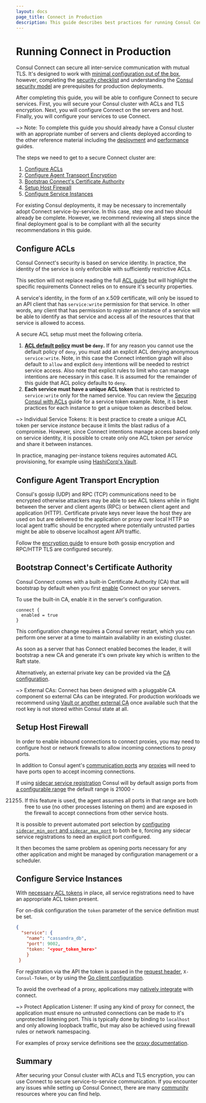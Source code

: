 ```yaml
---
layout: docs
page_title: Connect in Production
description: This guide describes best practices for running Consul Connect in production.
---
```


# Running Connect in Production

Consul Connect can secure all inter-service communication with mutual TLS. It's
designed to work with [minimal configuration out of the
box](https://learn.hashicorp.com/consul/getting-started/connect), however, completing the [security
checklist](/docs/connect/security) and understanding the [Consul security
model](/docs/internals/security) are prerequisites for production
deployments.

After completing this guide, you will be able to configure Connect to
secure services. First, you will secure your Consul cluster with ACLs and
TLS encryption. Next, you will configure Connect on the servers and host.
Finally, you will configure your services to use Connect.

~> Note: To complete this guide you should already have a Consul cluster
with an appropriate number of servers and
clients deployed according to the other reference material including the
[deployment](/docs/guides/deployment) and
[performance](/docs/install/performance) guides.

The steps we need to get to a secure Connect cluster are:

1.  [Configure ACLs](#configure-acls)
1.  [Configure Agent Transport Encryption](#configure-agent-transport-encryption)
1.  [Bootstrap Connect's Certificate Authority](#bootstrap-certificate-authority)
1.  [Setup Host Firewall](#setup-host-firewall)
1.  [Configure Service Instances](#configure-service-instances)

For existing Consul deployments, it may be necessary to incrementally adopt Connect
service-by-service. In this case, step one and two should already be complete.
However, we recommend reviewing all steps since the final deployment goal is to be compliant with all the security recommendations in this guide.

## Configure ACLs

Consul Connect's security is based on service identity. In practice, the identity
of the service is only enforcible with sufficiently restrictive ACLs.

This section will not replace reading the full [ACL
guide](/docs/guides/acl) but will highlight the specific requirements
Connect relies on to ensure it's security properties.

A service's identity, in the form of an x.509 certificate, will only be issued
to an API client that has `service:write` permission for that service. In other
words, any client that has permission to _register_ an instance of a service
will be able to identify as that service and access all of the resources that that
service is allowed to access.

A secure ACL setup must meet the following criteria.

1.  **[ACL default
    policy](/docs/agent/options#acl_default_policy)
    must be `deny`.** If for any reason you cannot use the default policy of
    `deny`, you must add an explicit ACL denying anonymous `service:write`. Note, in this case the Connect intention graph will also default to
    `allow` and explicit `deny` intentions will be needed to restrict service
    access. Also note that explicit rules to limit who can manage intentions are
    necessary in this case. It is assumed for the remainder of this guide that
    ACL policy defaults to `deny`.
2.  **Each service must have a unique ACL token** that is restricted to
    `service:write` only for the named service. You can review the [Securing Consul with ACLs](https://learn.hashicorp.com/consul/advanced/day-1-operations/production-acls#apply-individual-tokens-to-the-services) guide for a
    service token example. Note, it is best practices for each instance to get a unique token as described below.

~> Individual Service Tokens: It is best practice to create a unique ACL token per service _instance_ because
it limits the blast radius of a compromise. However, since Connect intentions manage access based only on service identity, it is
possible to create only one ACL token per _service_ and share it between
instances.

In practice, managing per-instance tokens requires automated ACL provisioning,
for example using [HashiCorp's
Vault](https://www.vaultproject.io/docs/secrets/consul).

## Configure Agent Transport Encryption

Consul's gossip (UDP) and RPC (TCP) communications need to be encrypted
otherwise attackers may be able to see ACL tokens while in flight
between the server and client agents (RPC) or between client agent and
application (HTTP). Certificate private keys never leave the host they
are used on but are delivered to the application or proxy over local
HTTP so local agent traffic should be encrypted where potentially
untrusted parties might be able to observe localhost agent API traffic.

Follow the [encryption guide](https://learn.hashicorp.com/consul/advanced/day-1-operations/agent-encryption) to ensure
both gossip encryption and RPC/HTTP TLS are configured securely.

## Bootstrap Connect's Certificate Authority

Consul Connect comes with a built-in Certificate Authority (CA) that will
bootstrap by default when you first [enable](https://www.consul.io/docs/agent/options.html#connect_enabled) Connect on your servers.

To use the built-in CA, enable it in the server's configuration.

```text
connect {
  enabled = true
}
```

This configuration change requires a Consul server restart, which you can perform one server at a time
to maintain availability in an existing cluster.

As soon as a server that has Connect enabled becomes the leader, it will
bootstrap a new CA and generate it's own private key which is written to the
Raft state.

Alternatively, an external private key can be provided via the [CA
configuration](/docs/connect/ca#specifying-a-private-key-and-root-certificate).

~> External CAs: Connect has been designed with a pluggable CA component so external CAs can be
integrated. For production workloads we recommend using [Vault or another external
CA](/docs/connect/ca#external-ca-certificate-authority-providers) once
available such that the root key is not stored within Consul state at all.

## Setup Host Firewall

In order to enable inbound connections to connect proxies, you may need to
configure host or network firewalls to allow incoming connections to proxy
ports.

In addition to Consul agent's [communication
ports](/docs/agent/options#ports) any
[proxies](/docs/connect/proxies) will need to have
ports open to accept incoming connections.

If using [sidecar service
registration](/docs/connect/proxies/sidecar-service) Consul will by default
assign ports from [a configurable
range](/docs/agent/options#sidecar_min_port) the default range is 21000 -

21255. If this feature is used, the agent assumes all ports in that range are
       both free to use (no other processes listening on them) and are exposed in the
       firewall to accept connections from other service hosts.

It is possible to prevent automated port selection by [configuring
`sidecar_min_port` and
`sidecar_max_port`](/docs/agent/options#sidecar_min_port) to both be `0`,
forcing any sidecar service registrations to need an explicit port configured.

It then becomes the same problem as opening ports necessary for any other
application and might be managed by configuration management or a scheduler.

## Configure Service Instances

With [necessary ACL tokens](#configure-acls) in place, all service registrations
need to have an appropriate ACL token present.

For on-disk configuration the `token` parameter of the service definition must
be set.

```json
{
  "service": {
    "name": "cassandra_db",
    "port": 9002,
    "token: "<your_token_here>"
    }
 }
```

For registration via the API the token is passed in the [request
header](/api#authentication), `X-Consul-Token`, or by using the [Go
client configuration](https://godoc.org/github.com/hashicorp/consul/api#Config).

To avoid the overhead of a proxy, applications may [natively
integrate](/docs/connect/native) with connect.

~> Protect Application Listener: If using any kind of proxy for connect, the application must ensure no untrusted
connections can be made to it's unprotected listening port. This is typically
done by binding to `localhost` and only allowing loopback traffic, but may also
be achieved using firewall rules or network namespacing.

For examples of proxy service definitions see the [proxy
documentation](/docs/connect/proxies).

## Summary

After securing your Consul cluster with ACLs and TLS encryption, you
can use Connect to secure service-to-service communication. If you
encounter any issues while setting up Consul Connect, there are
many [community](https://www.consul.io/community.html) resources where you can find help.
